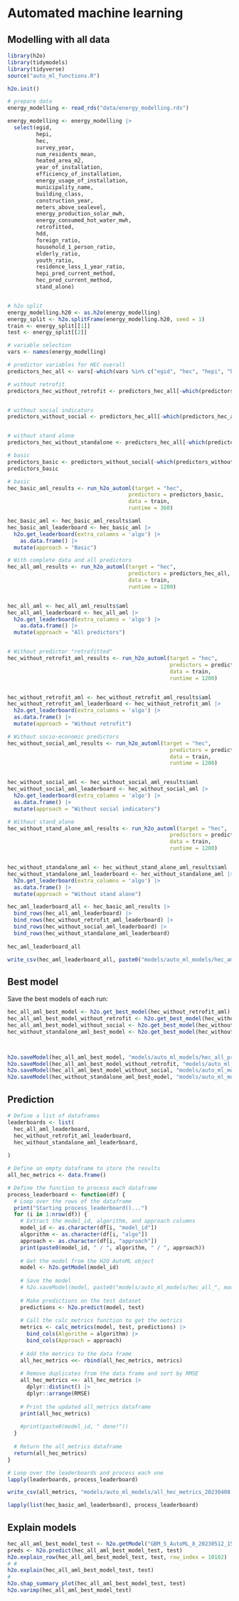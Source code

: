 # Automated machine learning

## Modelling with all data
```r
library(h2o)
library(tidymodels)
library(tidyverse)
source("auto_ml_functions.R")
```


```r

h2o.init()

# prepare data
energy_modelling <- read_rds("data/energy_modelling.rds")

energy_modelling <- energy_modelling |>
  select(egid, 
         hepi, 
         hec, 
         survey_year, 
         num_residents_mean, 
         heated_area_m2, 
         year_of_installation, 
         efficiency_of_installation, 
         energy_usage_of_installation, 
         municipality_name, 
         building_class, 
         construction_year, 
         meters_above_sealevel, 
         energy_production_solar_mwh, 
         energy_consumed_hot_water_mwh,
         retrofitted,
         hdd,
         foreign_ratio,
         household_1_person_ratio,
         elderly_ratio,
         youth_ratio,
         residence_less_1_year_ratio,
         hepi_pred_current_method,
         hec_pred_current_method,
         stand_alone)


# h2o split
energy_modelling.h20 <- as.h2o(energy_modelling)
energy_split <- h2o.splitFrame(energy_modelling.h20, seed = 1)
train <- energy_split[[1]]
test <- energy_split[[2]]
```


```r
# variable selection
vars <- names(energy_modelling)

# predictor variables for HEC overall
predictors_hec_all <- vars[-which(vars %in% c("egid", "hec", "hepi", "hec_pred_current_method", "hepi_pred_current_method"))]

# without retrofit
predictors_hec_without_retrofit <- predictors_hec_all[-which(predictors_hec_all == "retrofitted")]


# without social indicators
predictors_without_social <- predictors_hec_all[-which(predictors_hec_all %in% c("foreign_ratio","household_1_person_ratio","elderly_ratio","youth_ratio","residence_less_1_year_ratio"))]


# without stand alone
predictors_hec_without_standalone <- predictors_hec_all[-which(predictors_hec_all == "stand_alone")]

# basic
predictors_basic <- predictors_without_social[-which(predictors_without_social %in% c("meters_above_sealevel","energy_production_solar_mwh","energy_consumed_hot_water_mwh","retrofitted", "stand_alone", "survey_year", "municipality_name", "energy_usage_of_installation"))]
predictors_basic
```

```r
# basic
hec_basic_aml_results <- run_h2o_automl(target = "hec", 
                                      predictors = predictors_basic, 
                                      data = train, 
                                      runtime = 360)

hec_basic_aml <- hec_basic_aml_results$aml
hec_basic_aml_leaderboard <- hec_basic_aml |>
  h2o.get_leaderboard(extra_columns = 'algo') |>
    as.data.frame() |>
  mutate(approach = "Basic")

# With complete data and all predictors
hec_all_aml_results <- run_h2o_automl(target = "hec", 
                                      predictors = predictors_hec_all, 
                                      data = train, 
                                      runtime = 1200)


hec_all_aml <- hec_all_aml_results$aml
hec_all_aml_leaderboard <- hec_all_aml |>
  h2o.get_leaderboard(extra_columns = 'algo') |>
    as.data.frame() |>
  mutate(approach = "All predictors")


# Without predictor "retrofitted"
hec_without_retrofit_aml_results <- run_h2o_automl(target = "hec",
                                                   predictors = predictors_hec_without_retrofit,
                                                   data = train,
                                                   runtime = 1200)


hec_without_retrofit_aml <- hec_without_retrofit_aml_results$aml
hec_without_retrofit_aml_leaderboard <- hec_without_retrofit_aml |>
  h2o.get_leaderboard(extra_columns = 'algo') |>
  as.data.frame() |>
  mutate(approach = "Without retrofit")

# Without socio-economic predictors 
hec_without_social_aml_results <- run_h2o_automl(target = "hec",
                                                   predictors = predictors_without_social,
                                                   data = train,
                                                   runtime = 1200)


hec_without_social_aml <- hec_without_social_aml_results$aml
hec_without_social_aml_leaderboard <- hec_without_social_aml |>
  h2o.get_leaderboard(extra_columns = 'algo') |>
  as.data.frame() |>
  mutate(approach = "Without social indicators")

# Without stand_alone 
hec_without_stand_alone_aml_results <- run_h2o_automl(target = "hec",
                                                   predictors = predictors_hec_without_standalone,
                                                   data = train,
                                                   runtime = 1200)


hec_without_standalone_aml <- hec_without_stand_alone_aml_results$aml
hec_without_standalone_aml_leaderboard <- hec_without_standalone_aml |>
  h2o.get_leaderboard(extra_columns = 'algo') |>
  as.data.frame() |>
  mutate(approach = "Without stand alone")
```

```r
hec_aml_leaderboard_all <- hec_basic_aml_results |>
  bind_rows(hec_all_aml_leaderboard) |>
  bind_rows(hec_without_retrofit_aml_leaderboard) |>
  bind_rows(hec_without_social_aml_leaderboard) |>
  bind_rows(hec_without_standalone_aml_leaderboard)
  
hec_aml_leaderboard_all

write_csv(hec_aml_leaderboard_all, paste0("models/auto_ml_models/hec_aml_leaderboard_all_", Sys.Date(),".csv"))
```


## Best model

Save the best models of each run:

```r
hec_all_aml_best_model <- h2o.get_best_model(hec_without_retrofit_aml)
hec_all_aml_best_model_without_retrofit <- h2o.get_best_model(hec_without_retrofit_aml)
hec_all_aml_best_model_without_social <- h2o.get_best_model(hec_without_social_aml)
hec_without_standalone_aml_best_model <- h2o.get_best_model(hec_without_standalone_aml)



h2o.saveModel(hec_all_aml_best_model, "models/auto_ml_models/hec_all_predictors/")
h2o.saveModel(hec_all_aml_best_model_without_retrofit, "models/auto_ml_models/hec_without_retrofit/")
h2o.saveModel(hec_all_aml_best_model_without_social, "models/auto_ml_models/hec_without_social/")
h2o.saveModel(hec_without_standalone_aml_best_model, "models/auto_ml_models/hec_without_social/")
```


## Prediction

```r
# Define a list of dataframes
leaderboards <- list(
  hec_all_aml_leaderboard,
  hec_without_retrofit_aml_leaderboard,
  hec_without_standalone_aml_leaderboard,
  
)

# Define an empty dataframe to store the results
all_hec_metrics <- data.frame()

# Define the function to process each dataframe
process_leaderboard <- function(df) {
  # Loop over the rows of the dataframe
  print("Starting process_leaderboard()...")
  for (i in 1:nrow(df)) {
    # Extract the model_id, algorithm, and approach columns
    model_id <- as.character(df[i, "model_id"])
    algorithm <- as.character(df[i, "algo"])
    approach <- as.character(df[i, "approach"])
    print(paste0(model_id, " / ", algorithm, " / ", approach))
    
    # Get the model from the H2O AutoML object
    model <- h2o.getModel(model_id)
    
    # Save the model 
    # h2o.saveModel(model, paste0("models/auto_ml_models/hec_all_", model_id,"_",Sys.Date()))
    
    # Make predictions on the test dataset
    predictions <- h2o.predict(model, test)
    
    # Call the calc_metrics function to get the metrics
    metrics <- calc_metrics(model, test, predictions) |>
      bind_cols(Algorithm = algorithm) |>
      bind_cols(Approach = approach)
    
    # Add the metrics to the data frame
    all_hec_metrics <<- rbind(all_hec_metrics, metrics) 
    
    # Remove duplicates from the data frame and sort by RMSE
    all_hec_metrics <<- all_hec_metrics |>
      dplyr::distinct() |>
      dplyr::arrange(RMSE)
    
    # Print the updated all_metrics dataframe
    print(all_hec_metrics)
    
    #print(paste0(model_id, " done!"))
  }
  
  # Return the all_metrics dataframe
  return(all_hec_metrics)
}

# Loop over the leaderboards and process each one
lapply(leaderboards, process_leaderboard)

write_csv(all_metrics, "models/auto_ml_models/all_hec_metrics_20230408.csv")
```


```r
lapply(list(hec_basic_aml_leaderboard), process_leaderboard)
```



## Explain models

```r
hec_all_aml_best_model_test <- h2o.getModel("GBM_5_AutoML_8_20230512_153215")
preds <- h2o.predict(hec_all_aml_best_model_test, test)
h2o.explain_row(hec_all_aml_best_model_test, test, row_index = 10102)
# # 
h2o.explain(hec_all_aml_best_model_test, test)
# 
h2o.shap_summary_plot(hec_all_aml_best_model_test, test)
h2o.varimp(hec_all_aml_best_model_test)
```



